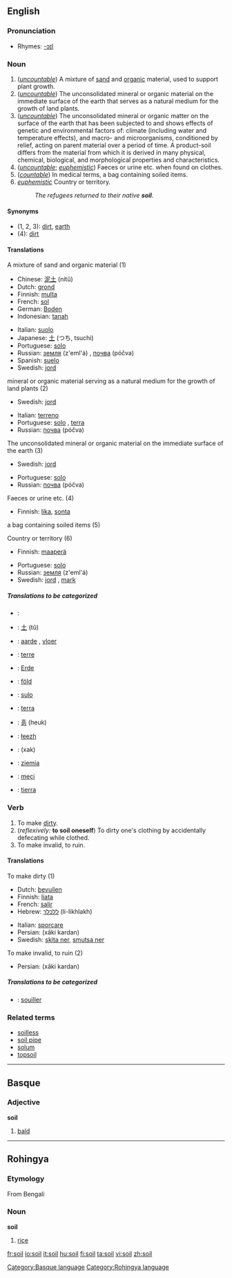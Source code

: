 ==English==

===Pronunciation===
*Rhymes: [[Rhymes:English:-ɔɪl|-ɔɪl]]

===Noun===
{{en-noun|s|-}}

# (''[[uncountable]]'') A mixture of [[sand]] and [[organic]] material, used to support plant growth.
# (''[[uncountable]]'') The unconsolidated mineral or organic material on the immediate surface of the earth that serves as a natural medium for the growth of land plants. 
# (''[[uncountable]]'') The unconsolidated mineral or organic matter on the surface of the earth that has been subjected to and shows effects of genetic and environmental factors of: climate (including water and temperature effects), and macro- and microorganisms, conditioned by relief, acting on parent material over a period of time. A product-soil differs from the material from which it is derived in many physical, chemical, biological, and morphological properties and characteristics. 
# (''[[uncountable]]''; ''[[euphemistic]]'') Faeces or urine etc. when found on clothes.
# (''[[countable]]'') In medical terms, a bag containing soiled items.
# ''[[euphemistic]]'' Country or territory. 
#:''The refugees returned to their native '''soil'''.''

====Synonyms====
*(1, 2, 3): [[dirt]], [[earth]]
*(4): [[dirt]]

====Translations====
;A mixture of sand and organic material (1)
{{top}}
*Chinese: [[泥土]] (nítǔ)
*Dutch: [[grond]] {{m}}
*Finnish: [[multa]]
*French: [[sol]] {{m}}
*German: [[Boden]] {{m}}
*Indonesian: [[tanah]]
{{mid}}
*Italian: [[suolo]] {{m}}
*Japanese: [[土]] (つち, tsuchi)
*Portuguese: [[solo#Portuguese|solo]] {{m}}
*Russian: [[земля]] (z'eml'á) {{f}}, [[почва]] (póčva) {{f}}
*Spanish: [[suelo]] {{m}}
*Swedish: [[jord]] {{c}}
{{bottom}}

;mineral or organic material serving as a natural medium for the growth of land plants (2)
{{top}}
*Swedish: [[jord]] {{c}}
{{mid}}
*Italian: [[terreno]] {{m}}
*Portuguese: [[solo#Portuguese|solo]] {{m}}, [[terra]] {{f}}
*Russian: [[почва]] (póčva) {{f}}
{{bottom}}

;The unconsolidated mineral or organic material on the immediate surface of the earth  (3)
{{top}}
*Swedish: [[jord]] {{c}}
{{mid}}
*Portuguese: [[solo#Portuguese|solo]] {{m}}
*Russian: [[почва]] (póčva) {{f}}
{{bottom}}

;Faeces or urine etc. (4)
{{top}}
*Finnish: [[lika]], [[sonta]]
{{mid}}
{{bottom}}

;a bag containing soiled items (5)
{{top}}
{{mid}}
{{bottom}}

;Country or territory (6)
{{top}}
*Finnish: [[maaperä]]
{{mid}}
*Portuguese: [[solo#Portuguese|solo]] {{m}}
*Russian: [[земля]] (z'eml'á) {{f}}
*Swedish: [[jord]] {{c}}, [[mark#Swedish|mark]] {{c}}
{{bottom}}

=====Translations to be categorized=====
{{checktrans}}
{{top}}
*{{ttbc|Arabic}}: {{ARchar|[[تربة]]}} {{Unicode|(túrba)}} {{f}}
*{{ttbc|Chinese}}: [[土]] (tǔ)
*{{ttbc|Dutch}}: [[aarde]] {{f}}, [[vloer]] {{m}}
*{{ttbc|French}}: [[terre]] {{f}}
*{{ttbc|German}}: [[Erde]] {{f}}
*{{ttbc|Hungarian}}: [[föld]]
*{{ttbc|Ido}}: [[sulo]]
*{{ttbc|Italian}}: [[terra]] {{f}}
{{mid}}
*{{ttbc|Korean}}: [[흙]] (heuk)
*{{ttbc|Navajo}}: [[łeezh]]
*{{ttbc|Persian}}: {{FAchar|[[خاک]]}} (xak)
*{{ttbc|Polish}}: [[ziemia]] {{f}}
*{{ttbc|Rohingya}}: [[meçi]]
*{{ttbc|Spanish}}: [[tierra]] {{f}}
{{bottom}}

===Verb===
{{en-verb}}

# To make [[dirt]]y.
# (''reflexively:'' '''to soil oneself''') To dirty one's clothing by accidentally defecating while clothed.
# To make invalid, to ruin.

====Translations====
;To make dirty (1)
{{top}}
*Dutch: [[bevuilen]]
*Finnish: [[liata]]
*French: [[salir]]
*Hebrew:  [[ללכלך]] (li-likhlakh)
{{mid}}
*Italian: [[sporcare]]
*Persian: {{FAchar|[[خاکی کردن]]}} (xâki kardan)
*Swedish: [[skita ner]], [[smutsa ner]]
{{bottom}}

;To make invalid, to ruin (2)
{{top}}
*Persian: {{FAchar|[[خاکی کردن]]}} (xâki kardan)
{{mid}}
{{bottom}}

=====Translations to be categorized=====
{{checktrans}}
*{{ttbc|French}}: [[souiller]]

===Related terms===
*[[soilless]]
*[[soil pipe]]
*[[solum]]
*[[topsoil]]

----

==Basque==
===Adjective===
'''soil'''

# [[bald]]

[[Category:Basque language]]

----

==Rohingya==
===Etymology===
From Bengali
===Noun===
'''soil'''

# [[rice]]

[[Category:Rohingya language]]

[[fr:soil]]
[[io:soil]]
[[it:soil]]
[[hu:soil]]
[[fi:soil]]
[[ta:soil]]
[[vi:soil]]
[[zh:soil]]
